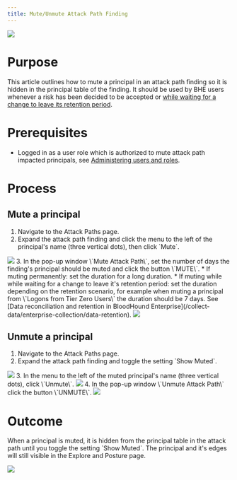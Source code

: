---
title: Mute/Unmute Attack Path Finding
---

<img noZoom src="/assets/enterprise-edition-pill-tag.svg"/> 

Purpose
=======

This article outlines how to mute a principal in an attack path finding so it is hidden in the principal table of the finding. It should be used by BHE users whenever a risk has been decided to be accepted or [while waiting for a change to leave its retention period](/collect-data/enterprise-collection/data-retention).

Prerequisites
=============

* Logged in as a user role which is authorized to mute attack path impacted principals, see [Administering users and roles](/manage-bloodhound/auth/users-and-roles).

Process
=======

Mute a principal
----------------

1.  Navigate to the Attack Paths page.
2.  Expand the attack path finding and click the menu to the left of the principal's name (three vertical dots), then click \`Mute\`.
<Frame>
  <img src="/assets/image1-19.png"/>
</Frame>
3.  In the pop-up window \`Mute Attack Path\`, set the number of days the finding's principal should be muted and click the button \`MUTE\`.
    * If muting permanently: set the duration for a long duration.
    * If muting while while waiting for a change to leave it's retention period: set the duration depending on the retention scenario, for example when muting a principal from \`Logons from Tier Zero Users\` the duration should be 7 days. See [Data reconciliation and retention in BloodHound Enterprise](/collect-data/enterprise-collection/data-retention).
<Frame>
  <img src="/assets/image1-20.png"/>
</Frame>

Unmute a principal
------------------

1.  Navigate to the Attack Paths page.
2.  Expand the attack path finding and toggle the setting \`Show Muted\`.
<Frame>
  <img src="/assets/image1-21.png"/>
</Frame>
3.  In the menu to the left of the muted principal's name (three vertical dots), click \`Unmute\`.
<Frame>
  <img src="/assets/image1-22.png"/>
</Frame>
4.  In the pop-up window \`Unmute Attack Path\` click the button \`UNMUTE\`.
<Frame>
  <img src="/assets/image1-23.png"/>
</Frame>

Outcome
=======

When a principal is muted, it is hidden from the principal table in the attack path until you toggle the setting \`Show Muted\`. The principal and it's edges will still visible in the Explore and Posture page.

<Frame>
  <img src="/assets/image1-24.png"/>
</Frame>
